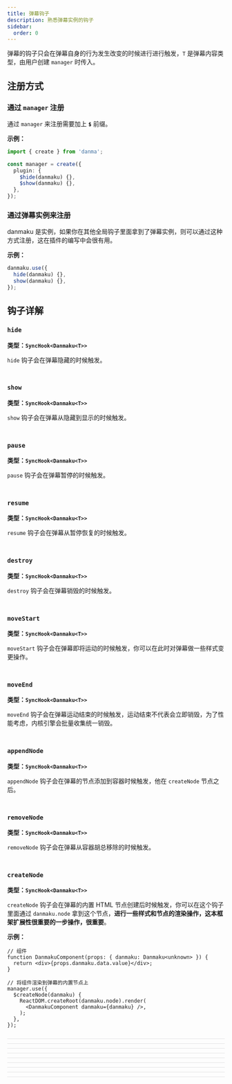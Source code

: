 ```yaml
---
title: 弹幕钩子
description: 熟悉弹幕实例的钩子
sidebar:
  order: 0
---
```


弹幕的钩子只会在弹幕自身的行为发生改变的时候进行进行触发，`T` 是弹幕内容类型，由用户创建 `manager` 时传入。

## 注册方式

### 通过 `manager` 注册

通过 `manager` 来注册需要加上 **`$`** 前缀。

**示例：**

```ts title="init.ts"
import { create } from 'danma';

const manager = create({
  plugin: {
    $hide(danmaku) {},
    $show(danmaku) {},
  },
});
```

### 通过弹幕实例来注册

danmaku 是实例，如果你在其他全局钩子里面拿到了弹幕实例，则可以通过这种方式注册，这在插件的编写中会很有用。

**示例：**

```ts
danmaku.use({
  hide(danmaku) {},
  show(danmaku) {},
});
```

## 钩子详解

### `hide`

**类型：`SyncHook<Danmaku<T>>`**

`hide` 钩子会在弹幕隐藏的时候触发。

<div style="border-bottom: 0.5px solid #e2e2e3; padding: 10px 0" />

### `show`

**类型：`SyncHook<Danmaku<T>>`**

`show` 钩子会在弹幕从隐藏到显示的时候触发。

<div style="border-bottom: 0.5px solid #e2e2e3; padding: 10px 0" />

### `pause`

**类型：`SyncHook<Danmaku<T>>`**

`pause` 钩子会在弹幕暂停的时候触发。

<div style="border-bottom: 0.5px solid #e2e2e3; padding: 10px 0" />

### `resume`

**类型：`SyncHook<Danmaku<T>>`**

`resume` 钩子会在弹幕从暂停恢复的时候触发。

<div style="border-bottom: 0.5px solid #e2e2e3; padding: 10px 0" />

### `destroy`

**类型：`SyncHook<Danmaku<T>>`**

`destroy` 钩子会在弹幕销毁的时候触发。

<div style="border-bottom: 0.5px solid #e2e2e3; padding: 10px 0" />

### `moveStart`

**类型：`SyncHook<Danmaku<T>>`**

`moveStart` 钩子会在弹幕即将运动的时候触发，你可以在此时对弹幕做一些样式变更操作。

<div style="border-bottom: 0.5px solid #e2e2e3; padding: 10px 0" />

### `moveEnd`

**类型：`SyncHook<Danmaku<T>>`**

`moveEnd` 钩子会在弹幕运动结束的时候触发，运动结束不代表会立即销毁，为了性能考虑，内核引擎会批量收集统一销毁。

<div style="border-bottom: 0.5px solid #e2e2e3; padding: 10px 0" />

### `appendNode`

**类型：`SyncHook<Danmaku<T>>`**

`appendNode` 钩子会在弹幕的节点添加到容器时候触发，他在 `createNode` 节点之后。

<div style="border-bottom: 0.5px solid #e2e2e3; padding: 10px 0" />

### `removeNode`

**类型：`SyncHook<Danmaku<T>>`**

`removeNode` 钩子会在弹幕从容器胡总移除的时候触发。

<div style="border-bottom: 0.5px solid #e2e2e3; padding: 10px 0" />

### `createNode`

**类型：`SyncHook<Danmaku<T>>`**

`createNode` 钩子会在弹幕的内置 HTML 节点创建后时候触发，你可以在这个钩子里面通过 `danmaku.node` 拿到这个节点，**进行一些样式和节点的渲染操作，这本框架扩展性很重要的一步操作，很重要**。

**示例：**

```tsx title="init.tsx"
// 组件
function DanmakuComponent(props: { danmaku: Danmaku<unknown> }) {
  return <div>{props.danmaku.data.value}</div>;
}

// 将组件渲染到弹幕的内置节点上
manager.use({
  $createNode(danmaku) {
    ReactDOM.createRoot(danmaku.node).render(
      <DanmakuComponent danmaku={danmaku} />,
    );
  },
});
```
